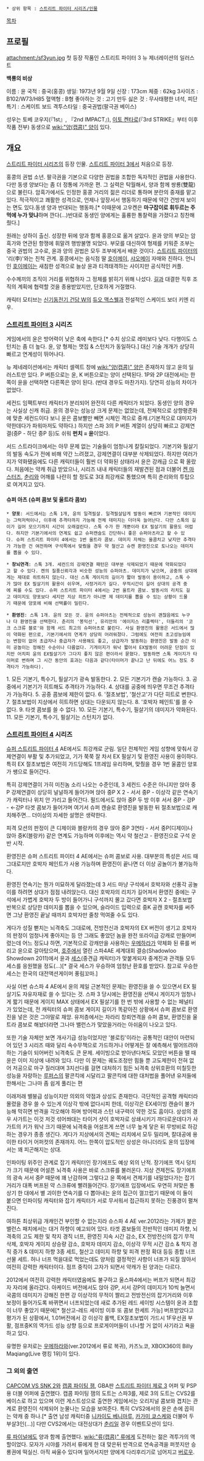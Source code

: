  * 상위 항목 : [[스트리트 파이터 시리즈/인물]]

[[목차]]

== 프로필 ==
attachment:/sf3yun.jpg
첫 등장 작품인 스트리트 파이터 3 뉴 제너레이션의 일러스트

'''백룡의 비상'''

이름 : 윤
국적 : 중국(홍콩)
생일: 1973년 9월 9일
신장 : 173cm
체중 : 62kg
3사이즈 : B102/W73/H85
혈액형 : B형
좋아하는 것 : 고기 만두
싫은 것 : 무사태평한 녀석, 피단
특기 : 스케이트 보드
격투스타일 : 중국권법(팔극권 베이스)

성우는 토베 코우지(『1st』, 『2nd IMPACT』), [[이토 켄타로]](『3rd STRIKE』부터 이후 작품 전부) 동생으로 [[wiki:"양(캡콤)" 양]]이 있다.

== 개요 ==
[[스트리트 파이터 시리즈]]의 등장 인물. [[스트리트 파이터 3]]에서 처음으로 등장.

홍콩의 권법 소년. 팔극권을 기본으로 다양한 권법을 조합한 독자적인 권법을 사용한다. 다만 동생 양보다는 좀 더 정통에 가까운 편.  그 실력은 탁월해서, 양과 함께 쌍룡(雙龍)으로 불린다. 암흑가에서도 인정한 홍콩 거리의 젊은 리더로 통하며 분란의 중재를 맡고 있다. 적극적이고 쾌활한 성격으로, 언제나 앞장서서 행동하기 때문에 약간 건방져 보이는 면도 있다.동생 양과 반대되는 행동파.[* 이때문에 고우켄은 '''마구잡이로 휘두르는 주먹에 누가 맞냐'''하며 깐다(...)반대로 동생인 양에게는 훌륭한 통찰력을 가졌다고 칭찬해줬다.]

원래는 상하이 출신. 성장한 뒤에 양과 함께 홍콩으로 옮겨 살았다. 윤과 양의 부모는 암흑가와 연관된 항쟁에 휘말려 행방불명 되었다. 부모를 대신하여 형제를 키워준 조부는 중국 권법의 고수로, 윤과 양의 권법은 모두 조부에게서 배운 것이다. [[스트리트 파이터]]의 '리(李)'와는 친척 관계. 홍콩에서는 음식점 딸 [[호이메이]], [[샤오메이]] 자매와 친하다. 언니인 [[호이메이]]는 새침한 성격으로 늘상 윤과 티격태격하는 사이지만 공식적인 커플.

수수께끼의 조직이 거리를 위협하자 그 정체를 밝히기 위해 나섰다. [[길]]과 대결한 직후 조직의 계획에 협력할 것을 종용받았지만, 단호하게 거절했다.

캐릭터 모티브는 [[신기동전기 건담 W]]의 [[듀오 맥스웰]]과 전설적인 스케이드 보더 키엔 리우.
=== [[스트리트 파이터 3]] 시리즈 ===
게임에서의 윤은 방어력이 낮은 축에 속한다.[* 수치 상으로 레미보다 낮다. 다행이도 스턴치는 좀 더 높다. 윤, 양 형제는 맷집 & 스턴치가 동일하다.] 대신 기술 개개가 상당히 빠르고 연계성이 뛰어나다.

뉴 제네레이션에서는 캐릭터 셀렉트 창에 [[wiki:"양(캡콤)" 양]]은 존재하지 않고 윤의 일러스트만 있다. P 버튼으로는 윤, K 버튼으로는 양이 선택된다. 1P와 2P 대전에서는 한쪽이 윤을 선택하면 다른쪽은 양이 된다. (반대 경우도 마찬가지). 당연히 성능의 차이가 없었다.

세컨드 임팩트부터 캐릭터가 분리되어 완전히 다른 캐릭터가 되었다. 동생인 양의 경우는 사실상 신캐 취급. 윤의 경우는 성능상 크게 문제는 없었는데, 전체적으로 상향평준화에 맞춘 세컨드이다 보니 윤은 콤보빨만 빼면 시체인 격으로 중캐.(기본적으로 대미지가 약한데다가 파워마저도 약하다.) 하지만 스파 3의 P 버튼 계열이 상당히 빠르고 강제연결(중P - 하단 중P 등)도 쉬워 '''펀치 = 윤'''이었다.

서드 스트라이크에서는 아무 문제 없는 기술들이 엄청나게 칼질되었다. 기본기와 필살기의 발동 속도가 전에 비해 약간 느려졌고, 강제연결이 대부분 삭제되었다. 하지만 여러가지가 약화됐음에도 다른 캐릭터들이 훨씬 더 약화된 상태라서 윤은 강캐급 으로 확 올랐다. 처음에는 약캐 취급 받았으나, 시리즈 내내 캐릭터들의 재발견된 점과 더불어 [[켄 마스터즈]], [[춘리]]와 어깨를 나란히 할 정도로 3대 최강캐로 통했으며 특히 춘리와의 투탑으로 여겨지고 있다.
==== 슈퍼 아츠 (슈퍼 콤보 및 울트라 콤보) ====
 * '''양포''': 서드에서는 스톡 1개, 윤의 일격필살. 일격필살답게 발동이 빠르며 기본적인 데미지는 그럭저럭이나, 이후에 추격타까지 가능해 전체 데미지는 더더욱 늘어난다. 다만 스톡의 길이가 길어 모으기까지 시간이 오래걸린다. 스톡 수가 한 개뿐이라 EX 필살기의 활용도 어렵다. 하지만 기본기에서의 연계도 쉽고 슈퍼캔슬도 간단하니 좋은 슈퍼아츠라고 할 수 있다. 슈퍼 스트리트 파이터 4에서는 1번 울트라 콤보. 데미지 자체는 울콤치고 낮지만 추격타가 가능한 건 여전하며 구석쪽에서 맞췄을 경우 약 철산고 슈캔 환영진으로 토나오는 데미지를 뽑을 수 있다.

 * '''창뇌연격''': 스톡 3개. 세컨드의 강제연결 패턴은 대부분 삭제되었기 때문에 약화되었다고 할 수 있다. 켄의 질풍신뢰각과 비슷한 성능의 슈퍼아츠. 데미지가 낮으며, 공중의 상대에게는 제대로 히트하지 않는다. 대신 스톡 게이지의 길이가 짧아 발동이 용이하고, 스톡 수가 많아 EX 필살기의 활용이 쉬우며, 사정거리가 길다. 무적시간이 길어 상대의 공격 중에 찌를 수도 있다. 슈퍼 스트리트 파이터 4에서는 2번 울트라 콤보. 발동시의 리치도 길고 데미지도 양포보다 세지만 지상 히트가 아니면 제 데미지를 뽑을 수 있는 상황이 드물기 때문에 양포에 비해 선택률이 밀린다.

 * '''환영진''': 스톡 1개. 윤의 모든 것. 윤의 슈퍼아츠는 전체적으로 성능이 괜찮음에도 누구나 다 환영진을 선택한다. 춘리의 '봉익선', 유리안의 '에이지스 리플렉터', 더들리의 '코크 스크류 블로'와 함께 서드 최고의 슈퍼아츠로 불린다. 사실 환영진의 활용은 서드에서 많이 약화된 편으로, 기본기에서의 연계가 상당히 어려워졌다. 그럼에도 여전히 초고성능임에는 변함이 없어 초급자나 중급자가 사용해도 좋고, 상급자가 발동하는 환영진은 발동 순간 이미 공놀이는 정해진 수순이나 다름없다. 기게이지가 워낙 짧아서 EX발동이 어려운 단점이 있지만 어치피 윤의 EX필살기가 그다지 좋지 않은 편이라서 묻혔다. 발동하면 스톡 게이지가 타이머로 변하며 그 시간 동안의 효과는 다음과 같다(타이머가 끝나고 난 뒤에도 어느 정도 추격타가 가능하다).

1. 모든 기본기, 특수기, 필살기가 광속 발동한다.
2. 모든 기본기가 캔슬 가능하다.
3. 공중에서 기본기가 히트해도 추격타가 가능하다.
4. 상대를 공중에 띄우면 무조건 추격타가 가능하다.
5. 공중 콤보에 제한이 없다.
6. '절초보법', '철산고'가 다단 히트로 변한다.
7. 절초보법이 지상에서 히트하면 상대는 다운되지 않는다.
8. '호박자 페인트'를 쓸 수 없다.
9. 타겟 콤보를 쓸 수 없다.
10. 모든 기본기, 특수기, 필살기의 데미지가 약화된다.
11. 모든 기본기, 특수기, 필살기는 스턴치가 없다.

=== [[스트리트 파이터 4]] 시리즈 ===
[[슈퍼 스트리트 파이터 4]] AE에서도 최강캐로 군림. 일단 전체적인 게임 성향에 맞춰서 강제연결이 부활 및 추가되었고, 기가 쭉쭉 잘 차서 EX 필살기 및 환영진 사용이 용이하다. 특히 EX 절초보법은 여전히 가드당해도 1프레임 유리하며, 맞췄을 경우 1번 울콤인 양포가 쌩으로 들어간다.

특히 강제연결이 가히 미친놈 소리 나오는 수준인데, 3 세컨드 수준은 아니지만 앉아 중P 강제연결이 상당히 널널하게 들어가며 앉아 중P X 2 - 서서 중P - 이상각 같은 연속기가 캐릭터나 위치 안 가리고 들어간다. 필드에서도 앉아 중P 두 방 이후 서서 중P - 강P - ←강P 타겟 콤보가 들어가며 여기서 슈퍼 캔슬로 환영진을 발동한 뒤 절초보법으로 캐치해주면... 더이상의 자세한 설명은 생략한다.

피격 모션의 판정이 큰 디제이와 블랑카의 경우 앉아 중P 3연타 - 서서 중P(디제이)나 앉아 중K(블랑카) 같은 연계도 가능하며 이후에는 역시 약 철산고 - 환영진으로 구석 운반 시작.

환영진은 슈퍼 스트리트 파이터 4 AE에서는 슈퍼 콤보로 사용. 대부분의 특성은 서드 때 그대로지만 호박자 페인트가 사용 가능하며 환영진이 끝나면 더 이상 공놀이가 불가능하다.

환영진 연속기는 뭔가 미묘하게 달라졌는데 3 서드 마냥 구석에서 호박자와 선풍각 공놀이를 하려면 상대가 점점 내려앉는다. 대신 호박자의 리치가 길어져서 환영진 중에는 구석에서 가볍게 호박자 두 방이 들어가니 구석까지 몰고 갔다면 호박자 X 2 - 절초보법 반복으로 상당한 데미지를 뽑을 수 있으며, 슬라이드 입력으로 중K 공캔 호박자를 써주면 그냥 환영진 끝날 때까지 호박자만 줄창 먹여줄 수도 있다.

게다가 성질 뻗치는 뇌격축도 그대로에, 전방전신과 호박자의 EX 버전이 생기고 호박자의 판정이 엄청나게 좋아지는 등 안 그래도 좋았던 놈을 완전 또라이급 강캐로 만들어버렸는데 어느 정도냐 하면, 기본적으로 강캐만을 사용하는 [[우메하라]]가 약체화 된 류를 버리고 윤으로 갈아탔으며, [[호주]]에서 열린 스파4AE 세계대회 결승(Shadowloo Showdown 2011)에서 윤과 [[세스]](중견급 캐릭터)가 맞붙게되자 중계진과 관객들 모두 세스를 응원했을 정도(…)[* 결국 세스가 우승하여 엄청난 환호를 받았다. 참고로 우승한 세스는 한국의 대전액션게이머 풍림꼬마.]

사실 이번 슈스파 4 AE에서 윤의 제일 근본적인 문제는 환영진을 쓸 수 있으면서 EX 필살기도 자유자재로 쓸 수 있다는 것. 스파 3 당시에는 환영진을 선택시 게이지가 엄청나게 짧기 때문에 게이지 MAX 상태에서 EX 필살기를 한 번 밖에 사용할 수 없는 페널티가 있었는데, 전 캐릭터의 슈퍼 콤보 게이지 길이가 똑같아진 상황에서 슈퍼 콤보로 환영진을 넣은 것은 그야말로 재앙. 유저층에서는 차라리 창뢰연격을 슈퍼 콤보, 환영진을 울트라 콤보로 해놨더라면 그나마 밸런스가 맞았을거라는 아쉬움이 나오고 있다.

또한 기술 자체만 보면 개사기급 성능이었지만 '블로킹'이라는 공통적인 대안이 마련되어 있던 3 시리즈 때와 달리 속수무책으로 가드하거나 어떻게든 잘 예측해서 떨어뜨려야하는 기술이 되어버린 뇌격축도 큰 문제. 세이빙으로 받아낸다쳐도 모았던 버튼을 뗄 때 윤은 이미 지상에 내려와 있다. 다만 이 문제는 궤도조정만 힘들 뿐 고도제한이 전혀 없어 저공으로 마구 질러대며 3지선다를 걸면 대처하기 힘든 뇌격축 상위호환의 미칠듯한 성능을 자랑하는 [[루퍼스]]의 팔콘킥에 시달리고 팔콘킥에 대한 대처법을 풀어낸 유저들에 한해서는 그나마 좀 쉽게 풀리는 편

이래저래 밸붕급 성능이지만 의외의 약점과 상성도 존재한다. 극단적인 공격형 캐릭터라 몰렸을 경우 쓸 수 있는게 이상각 밖에 없다시피 한데, 이상각은 EX세이빙 캔슬이 불가능해 막히면 반격을 각오해야 하며 방어력과 스턴 내구력이 약한 것도 흠이다. 상성의 경우 사가트는 이것 저것 섞어쏴대는 타이거 샷이 호박자로 상쇄시키기 까다로운데다가 사가트의 키가 워낙 크기 때문에 뇌격축을 어설프게 쓰면 너무 높게 닿은 뒤 무방비로 하강하는 경우가 종종 생긴다. 게다가 지상에서의 견제는 리치에서 모두 밀리며, 칼대공에 용이한 타이거 어퍼컷의 존재까지. 어느 한쪽이 압도적인 상성은 아니더라도 윤의 입장에서는 꽤 피곤해지는 상대.

인파이팅 위주인 관계로 잡기 캐릭터인 장기에프도 예상 외의 난적. 장기에프 역시 덩치가 크기 때문에 어설픈 뇌격축 사용은 바로 스크류를 불러온다. 지상 견제전도 장기에프의 광속 서서 중P 때문에 꽤 난감하며 그렇다고 윤 쪽에서 견제기를 내밀었다가는 잡기거리가 대폭 버프된 약 스크류에 빨려들어간다. 장기에프 입장에서도 우연히 처맞은 통상기 한 대에서 별 괴이한 연속기를 다 뽑아내는 윤의 접근이 껄끄럽기 때문에 이 둘이 붙으면 인파이팅 캐릭터와 잡기 캐릭터가 서로 무서워서 접근하지 못하는 진풍경이 펼쳐진다.

여하튼 최상위급 개캐인건 부인할 수 없는지라 슈스파 4 AE ver.2012라는 가제가 붙은 밸런스 패치에서는 대거 하향이 예고되어 있다. 타겟 콤보들의 전반적인 데미지 하향, 뇌격축의 고도 제한 및 착지 경직 너프, 환영진 지속 시간 감소, EX 전방전신의 잡기 무적 삭제, 호박자 게이지 상승량 감소, 호박자 데미지 감소, 이상각 무적 시간 감소 & 착지 경직 증가 & 데미지 하향 3종 세트, 철산고 데미지 하향 및 피격 판정 확대 등등 종합 너프 선물 세트. 허나 너프 먹을대로 먹었는데도 양처럼 결정적인 사항이 너프가 되질 않아서 여전히 강력한 캐릭터이다. 점프 중킥이 고자가 되면서 약캐가 된 양과는 다르다.

2012에서 여전히 강력한 캐릭터였음에도 불구하고 울스파4에서는 버프가 되면서 최강자 자리에 올라갔다. 아케이드 버전에서도 앉아 강P, 서서 강P의 데미지가 10씩 늘면서 국콤의 데미지가 강해진 한편 강 이상각의 무적이 짤리고 전방전신의 잡기거리와 이후 보정이 들어가도록 바뀌면서 너프되었는데 새로 추가된 레드 세이빙 시스템이 윤과 조합이 너무 좋았기 때문에[* 철산고-레드 세이빙 이후 또 콤보 한세트 가능] 버프받았다고 평가가 된 상황에서, 1.01버전에서 강 이상각 롤백, EX절초보법이 가드시 1F우선권 부활, 점프중K의 역가드 성능 상향 등으로 프로게이머들이 너나할 거 없이 사기라고 욕을 하고 있다.

유명한 유저로는 [[우메하라]]와(ver.2012에서 류로 복귀), 카즈노코, XBOX360의 Billy Maqiang(Live 랭킹 1위)이 있다.
=== 그 외의 출연 ===
[[CAPCOM VS SNK 2]]와 [[캡콤 파이팅 잼]], GBA판 [[스트리트 파이터 제로 3]] 어퍼 및 PSP용 더블 어퍼에 출연했다. 캡콤 파이팅 잼의 도트는 스파3를, 제로 3의 도트는 CVS2를 베이스로 하고 있으며 이런 게스트성으로 출연한 게임에서는 오리지널 콤보와 겹치는 관계로 환영진이 삭제되어 눈물나는 모습을 보여준다. 특히 CVS2에서의 윤은 손에 꼽히는 약캐 중 하나.[* 출연 남성 캐릭터중 [[니카이도 베니마루]], [[카가미 쿄스케]]와 더불어 두부살3인(...)] 다만 CVS2에서는 대전상대가 [[춘리]]일 경우 이벤트모션이 있다. 

[[류 파이널]]에도 양과 함께 출연했다. [[wiki:"류(캡콤)" 류]]에게 도전하는 젊은 격투가의 역할이었다. 모자가 시야를 가려서 류에게 한 대 맞은뒤 반격으로 연속공격을 퍼붓지만 승룡권에 떡실신. 아직 싸울수 있다며 일어서지만 양에게 다리후리기로 넘어지고 [[버로우]].
